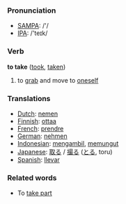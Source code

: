 === Pronunciation ===
*[[w:SAMPA|SAMPA]]: /'/
*[[w:IPA|IPA]]: /'teɪk/

=== Verb ===

'''to take''' ([[took]], [[taken]])

# to [[grab]] and move to [[oneself]]

=== Translations ===
*[[Dutch]]: [[nemen]]
*[[Finnish]]: [[ottaa]]
*[[French]]: [[prendre]]
*[[German]]: [[nehmen]]
*[[Indonesian]]: [[ambil|mengambil]], [[pungut|memungut]]
*[[Japanese]]: [[取る]] / [[撮る]] ([[とる]], toru)
*[[Spanish]]: [[llevar]]

===Related words===

*To [[take part]]